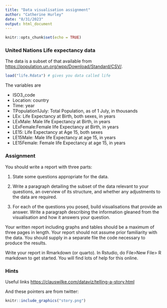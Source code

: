 ```yaml
---
title: "Data visualisation assignment"
author: "Catherine Hurley"
date: "8/31/2023"
output: html_document
---
```


```r
knitr::opts_chunk$set(echo = TRUE)
```

### United Nations Life expectancy data

The data is a subset of that available from <https://population.un.org/wpp/Download/Standard/CSV/>.


```r
load("life.Rdata") # gives you data called life
```


The variables are

-  ISO3_code
-  Location: country
-  Time: year
-  TPopulation1July: Total Population, as of 1 July, in thousands
- LEx: Life Expectancy at Birth, both sexes, in years
- LExMale: Male life Expectancy at Birth, in years
- LExFemale:Female life Expectancy at Birth, in years
- LE15: Life Expectancy at Age 15, both sexes
- LE15Male: Male life Expectancy at age 15, in years
- LE15Female: Female life Expectancy at age 15, in years

### Assignment

You should write a report with three parts:

1. State some questions appropriate for the data.

2. Write a paragraph detailing the subset of the data relevant to your questions, an overview of its structure, and whether any adjustments to the data are required.

3. For each of the questions you posed, build visualisations that provide an answer. Write a paragraph describing
the information gleaned from the visualisation and how it answers your question.

Your written report including graphs and tables should be a maximum of three pages in length. Your report should not assume prior familiarity with the data. You should supply in a separate file the code necessary to produce the results. 

Write your report in Rmarkdown (or quarto). In Rstudio, do File>New File> R markdown to get started. You will find lots of help for this online.



### Hints

Useful links <https://clauswilke.com/dataviz/telling-a-story.html>


And these pointers are from twitter:

```r
knitr::include_graphics("story.png")
```

